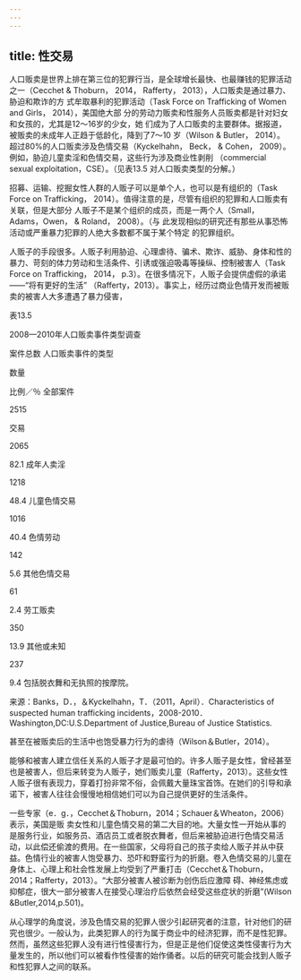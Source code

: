 ```yaml
---
---
---
```

title: 性交易
---



人口贩卖是世界上排在第三位的犯罪行当，是全球增长最快、也最赚钱的犯罪活动 之一（Cecchet & Thoburn， 2014， Rafferty， 2013），人口贩卖是通过暴力、胁迫和欺诈的方 式牟取暴利的犯罪活动（Task Force on Trafficking of Women and Girls， 2014），美国绝大部 分的劳动力贩卖和性服务人员贩卖都是针对妇女和女孩的，尤其是12～16岁的少女，她 们成为了人口贩卖的主要群体。据报道，被贩卖的未成年人正趋于低龄化，降到了7～10 岁（Wilson & Butler， 2014）。超过80%的人口贩卖涉及色情交易（Kyckelhahn， Beck， & Cohen， 2009）。例如，胁迫儿童卖淫和色情交易，这些行为涉及商业性剥削 （commercial sexual exploitation，CSE）。（见表13.5 对人口贩卖类型的分解。）

招募、运输、挖掘女性人群的人贩子可以是单个人，也可以是有组织的（Task Force on Trafficking， 2014）。值得注意的是，尽管有组织的犯罪和人口贩卖有关联，但是大部分 人贩子不是某个组织的成员，而是一两个人（Small， Adams，Owen， & Roland， 2008）。（与 此发现相似的研究还有那些从事恐怖活动或严重暴力犯罪的人绝大多数都不属于某个特定 的犯罪组织。

人贩子的手段很多。人贩子利用胁迫、心理虐待、骗术、欺诈、威胁、身体和性的 暴力、苛刻的体力劳动和生活条件、引诱或强迫吸毒等操纵、控制被害人（Task Force on Trafficking， 2014， p.3）。在很多情况下，人贩子会提供虚假的承诺——“将有更好的生活” （Rafferty，2013）。事实上，经历过商业色情开发而被贩卖的被害人大多遭遇了暴力侵害，







 表13.5

2008—2010年人口贩卖事件类型调查

案件总数 人口贩卖事件的类型

数量

比例／％ 全部案件

2515

交易

2065

82.1 成年人卖淫

1218

48.4 儿童色情交易

1016

40.4 色情劳动

142

5.6 其他色情交易

61

2.4 劳工贩卖

350

13.9 其他或未知

237

9.4 包括脱衣舞和无执照的按摩院。

来源：Banks，D．，＆Kyckelhahn，T．（2011，April）．Characteristics of suspected human trafficking incidents，2008-2010． Washington,DC:U.S.Department of Justice,Bureau of Justice Statistics.

甚至在被贩卖后的生活中也饱受暴力行为的虐待（Wilson＆Butler，2014）。

能够和被害人建立信任关系的人贩子才是最可怕的。许多人贩子是女性，曾经甚至也是被害人，但后来转变为人贩子，她们贩卖儿童（Rafferty，2013）。这些女性人贩子很有表现力，穿着打扮非常不俗，会佩戴大量珠宝首饰。在她们的引导和承诺下，被害人往往会慢慢地相信她们可以为自己提供更好的生活条件。

一些专家（e．g．，Cecchet＆Thoburn，2014；Schauer＆Wheaton，2006）表示，美国是贩 卖女性和儿童色情交易的第二大目的地。大量女性一开始从事的是服务行业，如服务员、酒店员工或者脱衣舞者，但后来被胁迫进行色情交易活动，以此偿还偷渡的费用。在一些国家，父母将自己的孩子卖给人贩子并从中获益。色情行业的被害人饱受暴力、恐吓和野蛮行为的折磨。卷入色情交易的儿童在身体上、心理上和社会性发展上均受到了严重打击（Cecchet＆Thoburn，2014；Rafferty，2013）。“大部分被害人被诊断为创伤后应激障 碍、神经焦虑或抑郁症，很大一部分被害人在接受心理治疗后依然会经受这些症状的折磨”(Wilson &Butler,2014,p.501)。

从心理学的角度说，涉及色情交易的犯罪人很少引起研究者的注意，针对他们的研究也很少。一般认为，此类犯罪人的行为属于商业中的经济犯罪，而不是性犯罪。然而，虽然这些犯罪人没有进行性侵害行为，但是正是他们促使这类性侵害行为大量发生的，所以他们可以被看作性侵害的始作俑者。以后的研究可能会找到人贩子和性犯罪人之间的联系。